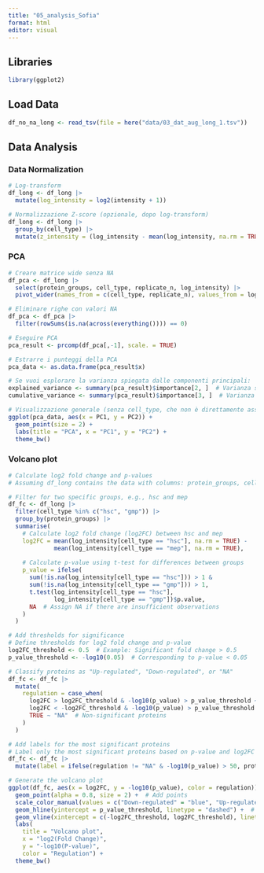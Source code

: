 ```yaml
---
title: "05_analysis_Sofia"
format: html
editor: visual
---
```


## Libraries

```r
library(ggplot2)
```

## Load Data

```r
df_no_na_long <- read_tsv(file = here("data/03_dat_aug_long_1.tsv"))
```

## Data Analysis

### Data Normalization

```r
# Log-transform
df_long <- df_long |> 
  mutate(log_intensity = log2(intensity + 1))

# Normalizzazione Z-score (opzionale, dopo log-transform)
df_long <- df_long |> 
  group_by(cell_type) |> 
  mutate(z_intensity = (log_intensity - mean(log_intensity, na.rm = TRUE)) / sd(log_intensity, na.rm = TRUE))
```

### PCA

```r
# Creare matrice wide senza NA
df_pca <- df_long |> 
  select(protein_groups, cell_type, replicate_n, log_intensity) |> 
  pivot_wider(names_from = c(cell_type, replicate_n), values_from = log_intensity)

# Eliminare righe con valori NA
df_pca <- df_pca |> 
  filter(rowSums(is.na(across(everything()))) == 0)

# Eseguire PCA
pca_result <- prcomp(df_pca[,-1], scale. = TRUE)

# Estrarre i punteggi della PCA
pca_data <- as.data.frame(pca_result$x)

# Se vuoi esplorare la varianza spiegata dalle componenti principali:
explained_variance <- summary(pca_result)$importance[2, ]  # Varianza spiegata
cumulative_variance <- summary(pca_result)$importance[3, ]  # Varianza cumulativa

# Visualizzazione generale (senza cell_type, che non è direttamente associato alle righe)
ggplot(pca_data, aes(x = PC1, y = PC2)) +
  geom_point(size = 2) +
  labs(title = "PCA", x = "PC1", y = "PC2") +
  theme_bw()


```

### Volcano plot

```r
# Calculate log2 fold change and p-values
# Assuming df_long contains the data with columns: protein_groups, cell_type, replicate_n, log_intensity

# Filter for two specific groups, e.g., hsc and mep
df_fc <- df_long |> 
  filter(cell_type %in% c("hsc", "gmp")) |> 
  group_by(protein_groups) |> 
  summarise(
    # Calculate log2 fold change (log2FC) between hsc and mep
    log2FC = mean(log_intensity[cell_type == "hsc"], na.rm = TRUE) - 
             mean(log_intensity[cell_type == "mep"], na.rm = TRUE),
    
    # Calculate p-value using t-test for differences between groups
    p_value = ifelse(
      sum(!is.na(log_intensity[cell_type == "hsc"])) > 1 & 
      sum(!is.na(log_intensity[cell_type == "gmp"])) > 1,
      t.test(log_intensity[cell_type == "hsc"], 
             log_intensity[cell_type == "gmp"])$p.value,
      NA  # Assign NA if there are insufficient observations
    )
  )

# Add thresholds for significance
# Define thresholds for log2 fold change and p-value
log2FC_threshold <- 0.5  # Example: Significant fold change > 0.5
p_value_threshold <- -log10(0.05)  # Corresponding to p-value < 0.05

# Classify proteins as "Up-regulated", "Down-regulated", or "NA"
df_fc <- df_fc |> 
  mutate(
    regulation = case_when(
      log2FC > log2FC_threshold & -log10(p_value) > p_value_threshold ~ "Up-regulated",
      log2FC < -log2FC_threshold & -log10(p_value) > p_value_threshold ~ "Down-regulated",
      TRUE ~ "NA"  # Non-significant proteins
    )
  )

# Add labels for the most significant proteins
# Label only the most significant proteins based on p-value and log2FC
df_fc <- df_fc |> 
  mutate(label = ifelse(regulation != "NA" & -log10(p_value) > 50, protein_groups, NA))

# Generate the volcano plot
ggplot(df_fc, aes(x = log2FC, y = -log10(p_value), color = regulation)) +
  geom_point(alpha = 0.8, size = 2) +  # Add points
  scale_color_manual(values = c("Down-regulated" = "blue", "Up-regulated" = "red", "NA" = "gray")) +
  geom_hline(yintercept = p_value_threshold, linetype = "dashed") +  # Add horizontal threshold for p-value
  geom_vline(xintercept = c(-log2FC_threshold, log2FC_threshold), linetype = "dashed") +  # Add vertical thresholds for log2FC
  labs(
    title = "Volcano plot",
    x = "log2(Fold Change)",
    y = "-log10(P-value)",
    color = "Regulation") +
  theme_bw()

```
